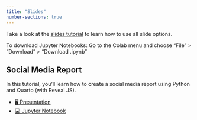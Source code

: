 ```yaml
---
title: "Slides"
number-sections: true
---
```




::: {.callout-note appearance="simple"}
Take a look at the [slides tutorial](https://kirenz.github.io/lab-toolkit/slides/slides.html#/title-slide) to learn how to use all slide options. 

To download Jupyter Notebooks: Go to the Colab menu and choose "File" > "Download" > "Download .ipynb"
:::


## Social Media Report

In this tutorial, you'll learn how to create a social media report using Python and Quarto (with Reveal JS).

::: {.callout-tip appearance="simple" icon=false}
- [🖥️ Presentation](slides/report.qmd)
- [💻 Jupyter Notebook](https://colab.research.google.com/github/kirenz/lab-social-media/blob/main/code/report.ipynb)
:::